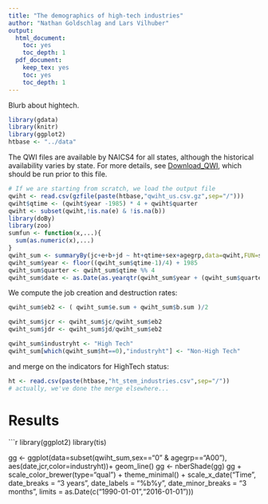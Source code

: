 ```yaml
---
title: "The demographics of high-tech industries"
author: "Nathan Goldschlag and Lars Vilhuber"
output:
  html_document:
    toc: yes
    toc_depth: 1
  pdf_document:
    keep_tex: yes
    toc: yes
    toc_depth: 1
---
```


Blurb about hightech.

```r
library(gdata)
library(knitr)
library(ggplot2)
htbase <- "../data"
```

The QWI files are available by NAICS4 for all states, although the historical availability varies by state. For more details, see [Download_QWI](Download_QWI.html), which should be run prior to this file.


```r
# If we are starting from scratch, we load the output file
qwiht <- read.csv(gzfile(paste(htbase,"qwiht_us.csv.gz",sep="/")))
qwiht$qtime <- (qwiht$year -1985) * 4 + qwiht$quarter
qwiht <- subset(qwiht,!is.na(e) & !is.na(b))
library(doBy)
library(zoo)
sumfun <- function(x,...){
  sum(as.numeric(x),...)
}
qwiht_sum <- summaryBy(jc+e+b+jd ~ ht+qtime+sex+agegrp,data=qwiht,FUN=sumfun,na.rm = TRUE)
qwiht_sum$year <- floor((qwiht_sum$qtime-1)/4) + 1985
qwiht_sum$quarter <- qwiht_sum$qtime %% 4
qwiht_sum$date <- as.Date(as.yearqtr(qwiht_sum$year + (qwiht_sum$quarter-1)/4))
```
We compute the job creation and destruction rates:
```r

qwiht_sum$eb2 <- ( qwiht_sum$e.sum + qwiht_sum$b.sum )/2

qwiht_sum$jcr <- qwiht_sum$jc/qwiht_sum$eb2
qwiht_sum$jdr <- qwiht_sum$jd/qwiht_sum$eb2

qwiht_sum$industryht <- "High Tech"
qwiht_sum[which(qwiht_sum$ht==0),"industryht"] <- "Non-High Tech"

```


and merge on the indicators for HighTech status:
```r
ht <- read.csv(paste(htbase,"ht_stem_industries.csv",sep="/"))
# actually, we've done the merge elsewhere...
```

# Results

```r
library(ggplot2)
library(tis)

gg <- ggplot(data=subset(qwiht_sum,sex=="0" & agegrp=="A00"),
             aes(date,jcr,color=industryht))+
  geom_line()
gg <- nberShade(gg)
gg + scale_color_brewer(type="qual") + 
  theme_minimal() + 
  scale_x_date("Time", 
               date_breaks = "3 years", 
               date_labels = "%b%y", 
               date_minor_breaks = "3 months",
               limits = as.Date(c("1990-01-01","2016-01-01")))

